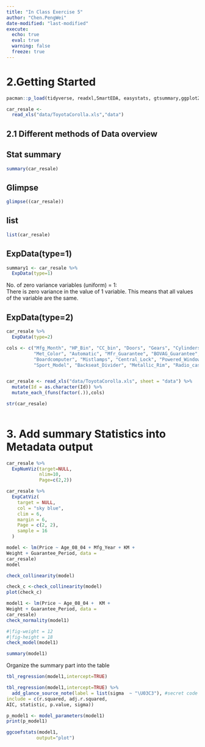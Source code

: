 ```yaml
---
title: "In Class Exercise 5"
author: "Chen.PengWei"
date-modified: "last-modified"
execute:
  echo: true
  eval: true
  warning: false
  freeze: true
---
```


# 2.Getting Started

```r
pacman::p_load(tidyverse, readxl,SmartEDA, easystats, gtsummary,ggplot2 ,ggstatsplot)
```

```r
car_resale <-
  read_xls("data/ToyotaCorolla.xls","data")
```

## 2.1 Different methods of Data overview

::: panel-tabset
## Stat summary

```r
summary(car_resale)
```

## Glimpse

```r
glimpse((car_resale))
```

## list

```r
list(car_resale)
```
:::

::: panel-tabset
## ExpData(type=1)

```r
summary1 <- car_resale %>%
  ExpData(type=1)
```

No. of zero variance variables (uniform) = 1:\
There is zero variance in the value of 1 variable. This means that all values ​​of the variable are the same.

## ExpData(type=2)

```r
car_resale %>%
  ExpData(type=2)
```
:::

```r
cols <- c("Mfg_Month", "HP_Bin", "CC_bin", "Doors", "Gears", "Cylinders", "Fuel_Type", "Color", "ABS", "Airbag_1",
          "Met_Color", "Automatic", "Mfr_Guarantee", "BOVAG_Guarantee", "CD_Player", "Airbag_2", "Airco", "Automatic_airco", 
          "Boardcomputer", "Mistlamps", "Central_Lock", "Powered_Windows", "Power_Steering", "Radio",
          "Sport_Model", "Backseat_Divider", "Metallic_Rim", "Radio_cassette", "Tow_Bar")


car_resale <- read_xls("data/ToyotaCorolla.xls", sheet = "data") %>%
  mutate(Id = as.character(Id)) %>%   
  mutate_each_(funs(factor(.)),cols)  

str(car_resale)
    
```

# 3. Add summary Statistics into Metadata output

```r
car_resale %>%
  ExpNumViz(target=NULL,
            nlim=10,
            Page=c(2,2))
```

```r
car_resale %>%
  ExpCatViz(
    target = NULL,
    col = "sky blue",
    clim = 6,  
    margin = 6,  
    Page = c(2, 2),
    sample = 16
  ) 
```

```r
model <- lm(Price ~ Age_08_04 + Mfg_Year + KM +
Weight + Guarantee_Period, data =
car_resale)
model
```

```r
check_collinearity(model)
```

```r
check_c <-check_collinearity(model)
plot(check_c)
```

```r
model1 <- lm(Price ~ Age_08_04 +  KM +
Weight + Guarantee_Period, data =
car_resale)
check_normality(model1)
```

```r
#|fig-weight = 12
#|fig-height = 18
check_model(model1)
```

```r
summary(model1)
```

Organize the summary part into the table

```r
tbl_regression(model1,intercept=TRUE)
```

```r
tbl_regression(model1,intercept=TRUE) %>%
  add_glance_source_note(label = list(sigma  ~ "\U03C3"), #secret code
include = c(r.squared, adj.r.squared,
AIC, statistic, p.value, sigma))
```

```r
p_model1 <- model_parameters(model1)
print(p_model1)
```

```r
ggcoefstats(model1,
           output="plot")
```
